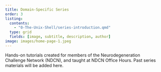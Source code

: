 ```yaml
---
title: Domain-Specific Series
order: 3
listing:
  contents:
    - "0-The-Unix-Shell/series-introduction.qmd"
  type: grid
  fields: [image, subtitle, description, author]
image: images/home-page-1.jpeg
---
```


Hands-on tutorials created for members of the Neurodegeneration Challenge Network (NDCN), and taught at NDCN Office Hours. Past series materials will be added here.
